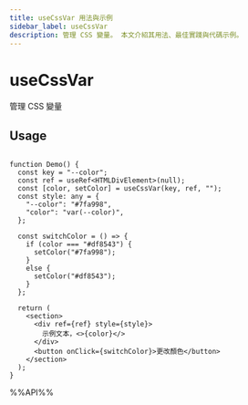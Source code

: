 ```yaml
---
title: useCssVar 用法與示例
sidebar_label: useCssVar
description: 管理 CSS 變量。 本文介紹其用法、最佳實踐與代碼示例。
---
```

# useCssVar

管理 CSS 變量

## Usage

```tsx live

function Demo() {
  const key = "--color";
  const ref = useRef<HTMLDivElement>(null);
  const [color, setColor] = useCssVar(key, ref, "");
  const style: any = {
    "--color": "#7fa998",
    "color": "var(--color)",
  };

  const switchColor = () => {
    if (color === "#df8543") {
      setColor("#7fa998");
    }
    else {
      setColor("#df8543");
    }
  };

  return (
    <section>
      <div ref={ref} style={style}>
        示例文本，<>{color}</>
      </div>
      <button onClick={switchColor}>更改顏色</button>
    </section>
  );
}

```

%%API%%